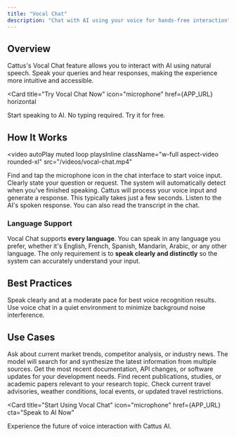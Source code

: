 ```yaml
---
title: "Vocal Chat"
description: "Chat with AI using your voice for hands-free interaction"
---
```



## Overview

Cattus's Vocal Chat feature allows you to interact with AI using natural speech. Speak your queries and hear responses, making the experience more intuitive and accessible.

<Card
  title="Try Vocal Chat Now"
  icon="microphone"
  href={APP_URL}
  horizontal
>
  Start speaking to AI. No typing required. Try it for free.
</Card>

## How It Works

<video
  autoPlay
  muted
  loop
  playsInline
  className="w-full aspect-video rounded-xl"
  src="/videos/vocal-chat.mp4"
>
</video>

<Steps>
  <Step title="Click the Microphone">
    Find and tap the microphone icon in the chat interface to start voice input.
  </Step>

  <Step title="Speak Your Message">
    Clearly state your question or request. The system will automatically detect when you've finished speaking.
  </Step>

  <Step title="Wait for Processing">
    Cattus will process your voice input and generate a response. This typically takes just a few seconds.
  </Step>

  <Step title="Hear the Response">
    Listen to the AI's spoken response. You can also read the transcript in the chat.
  </Step>
</Steps>

### Language Support

Vocal Chat supports **every language**. You can speak in any language you prefer, whether it's English, French, Spanish, Mandarin, Arabic, or any other language. The only requirement is to **speak clearly and distinctly** so the system can accurately understand your input.

## Best Practices

<CardGroup cols={2}>
  <Card title="Clear Speech" icon="volume-up">
    Speak clearly and at a moderate pace for best voice recognition results.
  </Card>
  <Card title="Quiet Environment" icon="volume-off">
    Use voice chat in a quiet environment to minimize background noise interference.
  </Card>
</CardGroup>

## Use Cases

<Accordion title="Market Research">
  Ask about current market trends, competitor analysis, or industry news. The model will search for and synthesize the latest information from multiple sources.
</Accordion>

<Accordion title="Technical Documentation">
  Get the most recent documentation, API changes, or software updates for your development needs.
</Accordion>

<Accordion title="Academic Research">
  Find recent publications, studies, or academic papers relevant to your research topic.
</Accordion>

<Accordion title="Travel Planning">
  Check current travel advisories, weather conditions, local events, or updated travel restrictions.
</Accordion>

<Card
  title="Start Using Vocal Chat"
  icon="microphone"
  href={APP_URL}
  cta="Speak to AI Now"
>
  Experience the future of voice interaction with Cattus AI.
</Card>